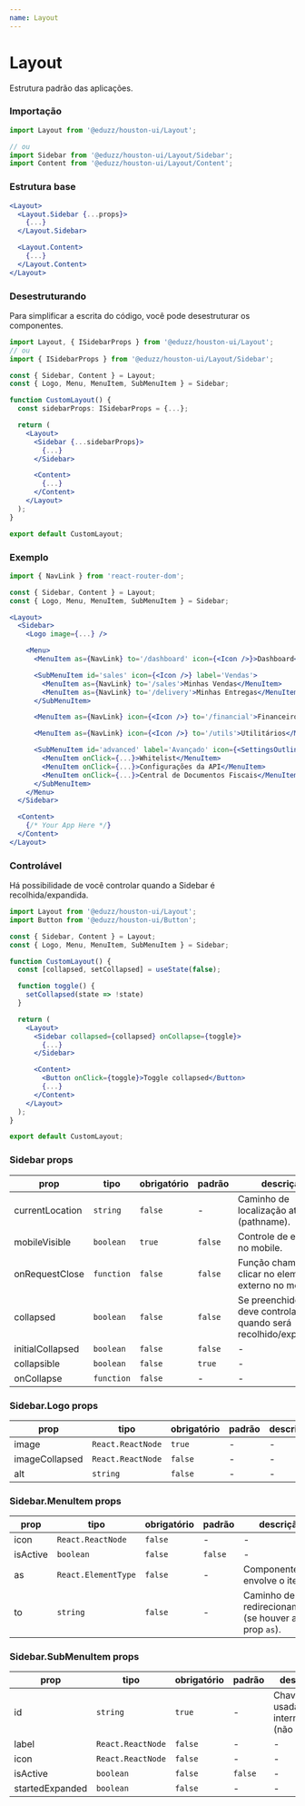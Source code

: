 ```yaml
---
name: Layout
---
```


# Layout

Estrutura padrão das aplicações.

### Importação

```ts
import Layout from '@eduzz/houston-ui/Layout';

// ou
import Sidebar from '@eduzz/houston-ui/Layout/Sidebar';
import Content from '@eduzz/houston-ui/Layout/Content';
```

### Estrutura base

```jsx
<Layout>
  <Layout.Sidebar {...props}>
    {...}
  </Layout.Sidebar>

  <Layout.Content>
    {...}
  </Layout.Content>
</Layout>
```

### Desestruturando

Para simplificar a escrita do código, você pode desestruturar os componentes.

```jsx
import Layout, { ISidebarProps } from '@eduzz/houston-ui/Layout';
// ou
import { ISidebarProps } from '@eduzz/houston-ui/Layout/Sidebar';

const { Sidebar, Content } = Layout;
const { Logo, Menu, MenuItem, SubMenuItem } = Sidebar;

function CustomLayout() {
  const sidebarProps: ISidebarProps = {...};

  return (
    <Layout>
      <Sidebar {...sidebarProps}>
        {...}
      </Sidebar>

      <Content>
        {...}
      </Content>
    </Layout>
  );
}

export default CustomLayout;
```

### Exemplo

```jsx
import { NavLink } from 'react-router-dom';

const { Sidebar, Content } = Layout;
const { Logo, Menu, MenuItem, SubMenuItem } = Sidebar;

<Layout>
  <Sidebar>
    <Logo image={...} />

    <Menu>
      <MenuItem as={NavLink} to='/dashboard' icon={<Icon />}>Dashboard</MenuItem>

      <SubMenuItem id='sales' icon={<Icon />} label='Vendas'>
        <MenuItem as={NavLink} to='/sales'>Minhas Vendas</MenuItem>
        <MenuItem as={NavLink} to='/delivery'>Minhas Entregas</MenuItem>
      </SubMenuItem>

      <MenuItem as={NavLink} icon={<Icon />} to='/financial'>Financeiro</MenuItem>

      <MenuItem as={NavLink} icon={<Icon />} to='/utils'>Utilitários</MenuItem>

      <SubMenuItem id='advanced' label='Avançado' icon={<SettingsOutline />}>
        <MenuItem onClick={...}>Whitelist</MenuItem>
        <MenuItem onClick={...}>Configurações da API</MenuItem>
        <MenuItem onClick={...}>Central de Documentos Fiscais</MenuItem>
      </SubMenuItem>
    </Menu>
  </Sidebar>

  <Content>
    {/* Your App Here */}
  </Content>
</Layout>
```

### Controlável

Há possibilidade de você controlar quando a Sidebar é recolhida/expandida.

```jsx
import Layout from '@eduzz/houston-ui/Layout';
import Button from '@eduzz/houston-ui/Button';

const { Sidebar, Content } = Layout;
const { Logo, Menu, MenuItem, SubMenuItem } = Sidebar;

function CustomLayout() {
  const [collapsed, setCollapsed] = useState(false);

  function toggle() {
    setCollapsed(state => !state)
  }

  return (
    <Layout>
      <Sidebar collapsed={collapsed} onCollapse={toggle}>
        {...}
      </Sidebar>

      <Content>
        <Button onClick={toggle}>Toggle collapsed</Button>
        {...}
      </Content>
    </Layout>
  );
}

export default CustomLayout;
```

### Sidebar props

| prop             | tipo       | obrigatório | padrão  | descrição                                                           |
| ---------------- | ---------- | ----------- | ------- | ------------------------------------------------------------------- |
| currentLocation  | `string`   | `false`     | -       | Caminho de localização atual (pathname).                            |
| mobileVisible    | `boolean`  | `true`      | `false` | Controle de exibição no mobile.                                     |
| onRequestClose   | `function` | `false`     | `false` | Função chamada ao clicar no elemento externo no mobile.             |
| collapsed        | `boolean`  | `false`     | `false` | Se preenchido, você deve controlar quando será recolhido/expandido. |
| initialCollapsed | `boolean`  | `false`     | `false` | -                                                                   |
| collapsible      | `boolean`  | `false`     | `true`  | -                                                                   |
| onCollapse       | `function` | `false`     | -       | -                                                                   |

### Sidebar.Logo props

| prop           | tipo              | obrigatório | padrão | descrição |
| -------------- | ----------------- | ----------- | ------ | --------- |
| image          | `React.ReactNode` | `true`      | -      | -         |
| imageCollapsed | `React.ReactNode` | `false`     | -      | -         |
| alt            | `string`          | `false`     | -      | -         |

### Sidebar.MenuItem props

| prop     | tipo                | obrigatório | padrão  | descrição                                            |
| -------- | ------------------- | ----------- | ------- | ---------------------------------------------------- |
| icon     | `React.ReactNode`   | `false`     | -       | -                                                    |
| isActive | `boolean`           | `false`     | `false` | -                                                    |
| as       | `React.ElementType` | `false`     | -       | Componente que envolve o item.                       |
| to       | `string`            | `false`     | -       | Caminho de redirecionamento (se houver a prop `as`). |

### Sidebar.SubMenuItem props

| prop            | tipo              | obrigatório | padrão  | descrição                                     |
| --------------- | ----------------- | ----------- | ------- | --------------------------------------------- |
| id              | `string`          | `true`      | -       | Chave única usada internamente (não repetir). |
| label           | `React.ReactNode` | `false`     | -       | -                                             |
| icon            | `React.ReactNode` | `false`     | -       | -                                             |
| isActive        | `boolean`         | `false`     | `false` | -                                             |
| startedExpanded | `boolean`         | `false`     | -       | -                                             |
